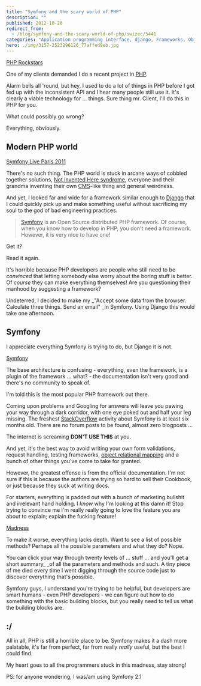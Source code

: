 ```yaml
---
title: "Symfony and the scary world of PHP"
description: ""
published: 2012-10-26
redirect_from:
  - /blog/symfony-and-the-scary-world-of-php/swizec/5441
categories: "Application programming interface, django, Frameworks, Object-relational mapping, Open source, PHP, Symfony, Uncategorized"
hero: ./img/3157-2523296126_77affed9eb.jpg
---
```


[PHP Rockstars](./img/3157-2523296126_77affed9eb.jpg)

One of my clients demanded I do a recent project in [PHP](http://www.php.net "PHP").

Alarm bells all 'round, but hey, I used to do a lot of things in PHP before I got fed up with the inconsistent API and I hear many people still use it. It's clearly a viable technology for ... things. Sure thing mr. Client, I'll do this in PHP for you.

What could possibly go wrong?

Everything, obviously.

## Modern PHP world

[Symfony Live Paris 2011](./img/5221-5602898882_f49d02dac8_m.jpg)

There's no such thing. The PHP world is stuck in arcane ways of cobbled together solutions, [Not Invented Here syndrome](http://en.wikipedia.org/wiki/Not_Invented_Here "Not Invented Here"), everyone and their grandma inventing their own [CMS](http://en.wikipedia.org/wiki/Content_management_system "Content management system")-like thing and general weirdness.

And yet, I looked far and wide for a framework similar enough to [Django](http://www.djangoproject.com "Django (Web framework)") that I could quickly pick up and make something useful without sacrificing my soul to the god of bad engineering practices.

> [Symfony](http://symfony.com/ "Symfony") is an Open Source distributed PHP framework. Of course, when you know how to develop in PHP, you don't need a framework. However, it is very nice to have one!

Get it?

Read it again.

It's horrible because PHP developers are people who still need to be _convinced_ that letting somebody else worry about the boring stuff is better. Of _course_ they can make everything themselves! Are you questioning their manhood by suggesting a framework?

Undeterred, I decided to make my \_"Accept some data from the browser. Calculate three things. Send an email" \_in Symfony. Using Django this would take one afternoon.

## Symfony

I appreciate everything Symfony is trying to do, but Django it is not.

[Symfony](./img/Symfony3jia4g.png)

The base architecture is confusing - everything, even the framework, is a plugin of the framework ... what? - the documentation isn't very good and there's no community to speak of.

I'm told this is the most popular PHP framework out there.

Coming upon problems and Googling for answers will leave you pawing your way through a dark corridor, with one eye poked out and half your leg missing. The freshest [StackOverflow](http://stackoverflow.com/ "Stack Overflow") activity about Symfony is at least six months old. There are no forum posts to be found, almost zero blogposts ...

The internet is screaming **DON'T USE THIS** at you.

And yet, it's the best way to avoid writing your own form validations, request handling, testing frameworks, [object relational mapping](http://en.wikipedia.org/wiki/Object-relational_mapping "Object-relational mapping") and a bunch of other things you've come to take for granted.

However, the greatest offense is from the official documentation. I'm not sure if this is because the authors are trying so hard to sell their Cookbook, or just because they suck at writing docs.

For starters, everything is padded out with a bunch of marketing bullshit and irrelevant hand holding. I _know_ why I'm looking at this damn it! Stop trying to convince me I'm really really going to love the feature you are about to explain; explain the fucking feature!

[Madness](./img/3252-2719863711_7beb503420.jpg)

To make it worse, everything lacks depth. Want to see a list of possible methods? Perhaps all the possible parameters and what they do? Nope.

You can click your way through twenty levels of ... stuff ... and you'll get a short summary\_ \_of all the parameters and methods and such. A tiny piece of me died every time I went digging through the source code just to discover everything that's possible.

Symfony guys, I understand you're trying to be helpful, but developers are smart humans - even PHP developers - we can figure out how to do something with the basic building blocks, but you really need to tell us what the building blocks are.

## :/

All in all, PHP is still a horrible place to be. Symfony makes it a dash more palatable, it's far from perfect, far from really _really_ useful, but the best I could find.

My heart goes to all the programmers stuck in this madness, stay strong!

PS: for anyone wondering, I was/am using Symfony 2.1